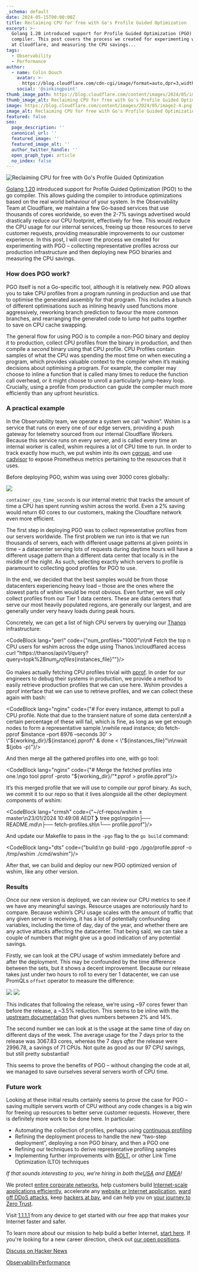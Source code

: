 ```yaml
---
_schema: default
date: 2024-05-15T00:00:00Z
title: Reclaiming CPU for free with Go's Profile Guided Optimization
excerpt: >-
  Golang 1.20 introduced support for Profile Guided Optimization (PGO) to the go
  compiler. This post covers the process we created for experimenting with PGO
  at Cloudflare, and measuring the CPU savings...
tags:
  - Observability
  - Performance
author:
  - name: Colin Douch
    avatar: >-
      https://blog.cloudflare.com/cdn-cgi/image/format=auto,dpr=3,width=64,height=64/https://blog-cloudflare-com-assets.storage.googleapis.com/2019/09/IMG_20181022_190230.jpg
    social: '@sinkingpoint'
thumb_image_path: https://blog.cloudflare.com/content/images/2024/05/image2-4.png
thumb_image_alt: Reclaiming CPU for free with Go's Profile Guided Optimization
image: https://blog.cloudflare.com/content/images/2024/05/image2-4.png
image_alt: Reclaiming CPU for free with Go's Profile Guided Optimization
featured: false
seo:
  page_description: ''
  canonical_url: ''
  featured_image: ''
  featured_image_alt: ''
  author_twitter_handle: ''
  open_graph_type: article
  no_index: false
---
```

![Reclaiming CPU for free with Go's Profile Guided Optimization](https://blog.cloudflare.com/content/images/2024/05/image2-4.png)

[Golang 1.20](https://tip.golang.org/doc/go1.20) introduced support for Profile Guided Optimization (PGO) to the go compiler. This allows guiding the compiler to introduce optimizations based on the real world behaviour of your system. In the Observability Team at Cloudflare, we maintain a few Go-based services that use thousands of cores worldwide, so even the 2-7% savings advertised would drastically reduce our CPU footprint, effectively for free. This would reduce the CPU usage for our internal services, freeing up those resources to serve customer requests, providing measurable improvements to our customer experience. In this post, I will cover the process we created for experimenting with PGO – collecting representative profiles across our production infrastructure and then deploying new PGO binaries and measuring the CPU savings.

### How does PGO work?

PGO itself is not a Go-specific tool, although it is relatively new. PGO allows you to take CPU profiles from a program running in production and use that to optimise the generated assembly for that program. This includes a bunch of different optimisations such as inlining heavily used functions more aggressively, reworking branch prediction to favour the more common branches, and rearranging the generated code to lump hot paths together to save on CPU cache swapping.

The general flow for using PGO is to compile a non-PGO binary and deploy it to production, collect CPU profiles from the binary in production, and then compile a *second* binary using that CPU profile. CPU Profiles contain samples of what the CPU was spending the most time on when executing a program, which provides valuable context to the compiler when it’s making decisions about optimising a program. For example, the compiler may choose to inline a function that is called many times to reduce the function call overhead, or it might choose to unroll a particularly jump-heavy loop. Crucially, using a profile from production can guide the compiler much more efficiently than any upfront heuristics.

### A practical example

In the Observability team, we operate a system we call “wshim”. Wshim is a service that runs on every one of our edge servers, providing a push gateway for telemetry sourced from our internal Cloudflare Workers. Because this service runs on every server, and is called every time an internal worker is called, wshim requires a lot of CPU time to run. In order to track exactly how much, we put wshim into its own [cgroup](https://en.wikipedia.org/wiki/Cgroups), and use [cadvisor](https://github.com/google/cadvisor) to expose Prometheus metrics pertaining to the resources that it uses.

Before deploying PGO, wshim was using over 3000 cores globally:

![](https://blog.cloudflare.com/content/images/2024/05/image1-3.png)

`container_cpu_time_seconds` is our internal metric that tracks the amount of time a CPU has spent running wshim across the world. Even a 2% saving would return 60 cores to our customers, making the Cloudflare network even more efficient.

The first step in deploying PGO was to collect representative profiles from our servers worldwide. The first problem we run into is that we run thousands of servers, each with different usage patterns at given points in time – a datacenter serving lots of requests during daytime hours will have a different usage pattern than a different data center that locally is in the middle of the night. As such, selecting exactly which servers to profile is paramount to collecting good profiles for PGO to use.

In the end, we decided that the best samples would be from those datacenters experiencing heavy load – those are the ones where the slowest parts of wshim would be most obvious. Even further, we will only collect profiles from our Tier 1 data centers. These are data centers that serve our most heavily populated regions, are generally our largest, and are generally under very heavy loads during peak hours.

Concretely, we can get a list of high CPU servers by querying our [Thanos](https://thanos.io/) infrastructure:

<CodeBlock lang="perl" code={"num_profiles=\"1000\"\n\n# Fetch the top n CPU users for wshim across the edge using Thanos.\ncloudflared access curl \"https://thanos/api/v1/query?query=topk%28${num_profiles}%2Cinstance%3Acontainer_cpu_time_seconds_total%3Arate2m%7Bapp_name%3D%22wshim.service%22%7D%29&dedup=true&partial_response=true\" --compressed | jq '.data.result[].metric.instance' -r > \"${instances_file}\""}/>

Go makes actually fetching CPU profiles trivial with [pprof](https://pkg.go.dev/net/http/pprof). In order for our engineers to debug their systems in production, we provide a method to easily retrieve production profiles that we can use here. Wshim provides a pprof interface that we can use to retrieve profiles, and we can collect these again with bash:

<CodeBlock lang="nginx" code={"# For every instance, attempt to pull a CPU profile. Note that due to the transient nature of some data centers\n# a certain percentage of these will fail, which is fine, as long as we get enough nodes to form a representative sample.\nwhile read instance; do fetch-pprof $instance –port 8976 –seconds 30' > \"${working_dir}/${instance}.pprof\" & done < \"${instances_file}\"\n\nwait $(jobs -p)"}/>

And then merge all the gathered profiles into one, with go tool:

<CodeBlock lang="nginx" code={"# Merge the fetched profiles into one.\ngo tool pprof -proto \"${working_dir}/\"*.pprof > profile.pprof"}/>

It’s this merged profile that we will use to compile our pprof binary. As such, we commit it to our repo so that it lives alongside all the other deployment components of wshim:

<CodeBlock lang="crmsh" code={"~/cf-repos/wshim ± master\n23/01/2024 10:49:08 AEDT❯ tree pgo\npgo\n├── README.md\n├── fetch-profiles.sh\n└── profile.pprof"}/>

And update our Makefile to pass in the `-pgo` flag to the `go build` command:

<CodeBlock lang="dts" code={"build:\n       go build -pgo ./pgo/profile.pprof -o /tmp/wshim ./cmd/wshim"}/>

After that, we can build and deploy our new PGO optimized version of wshim, like any other version.

### Results

Once our new version is deployed, we can review our CPU metrics to see if we have any meaningful savings. Resource usages are notoriously hard to compare. Because wshim’s CPU usage scales with the amount of traffic that any given server is receiving, it has a lot of potentially confounding variables, including the time of day, day of the year, and whether there are any active attacks affecting the datacenter. That being said, we can take a couple of numbers that might give us a good indication of any potential savings.

Firstly, we can look at the CPU usage of wshim immediately before and after the deployment. This may be confounded by the time difference between the sets, but it shows a decent improvement. Because our release takes just under two hours to roll to every tier 1 datacenter, we can use PromQLs `offset` operator to measure the difference:

![](https://blog.cloudflare.com/content/images/2024/05/image3-1.png) ![](https://blog.cloudflare.com/content/images/2024/05/image4-1.png)

This indicates that following the release, we’re using ~97 cores fewer than before the release, a ~3.5% reduction. This seems to be inline with the [upstream documentation](https://go.dev/doc/pgo#overview) that gives numbers between 2% and 14%.

The second number we can look at is the usage at the same time of day on different days of the week. The average usage for the 7 days prior to the release was 3067.83 cores, whereas the 7 days *after* the release were 2996.78, a savings of 71 CPUs. Not quite as good as our 97 CPU savings, but still pretty substantial!

This seems to prove the benefits of PGO – without changing the code at all, we managed to save ourselves several servers worth of CPU time.

### Future work

Looking at these initial results certainly seems to prove the case for PGO – saving multiple servers worth of CPU without any code changes is a big win for freeing up resources to better serve customer requests. However, there is definitely more work to be done here. In particular:

* Automating the collection of profiles, perhaps using [continuous profiling](https://www.cncf.io/blog/2022/05/31/what-is-continuous-profiling/)
* Refining the deployment process to handle the new “two-step deployment”, deploying a non PGO binary, and then a PGO one
* Refining our techniques to derive representative profiling samples
* Implementing further improvements with [BOLT](https://github.com/facebookarchive/BOLT), or other Link Time Optimization (LTO) techniques

*If that sounds interesting to you, we’re hiring in both the*[*USA*](https://boards.greenhouse.io/cloudflare/jobs/5563753?gh_jid=5563753) *and* [*EMEA*](https://boards.greenhouse.io/cloudflare/jobs/5443710?gh_jid=5443710)*!*

We protect [entire corporate networks](https://www.cloudflare.com/network-services/), help customers build [Internet-scale applications efficiently](https://workers.cloudflare.com/), accelerate any [website or Internet application](https://www.cloudflare.com/performance/accelerate-internet-applications/), [ward off DDoS attacks](https://www.cloudflare.com/ddos/), keep [hackers at bay](https://www.cloudflare.com/application-security/), and can help you on [your journey to Zero Trust](https://www.cloudflare.com/products/zero-trust/).

Visit [1\.1.1.1](https://one.one.one.one/) from any device to get started with our free app that makes your Internet faster and safer.

To learn more about our mission to help build a better Internet, [start here](https://www.cloudflare.com/learning/what-is-cloudflare/). If you're looking for a new career direction, check out [our open positions](http://www.cloudflare.com/careers).

[Discuss on Hacker News](https://news.ycombinator.com/submitlink?u=https://blog.cloudflare.com/reclaiming-cpu-for-free-with-pgo "Discuss on Hacker News")

[Observability](/tag/observability)[Performance](/tag/performance)